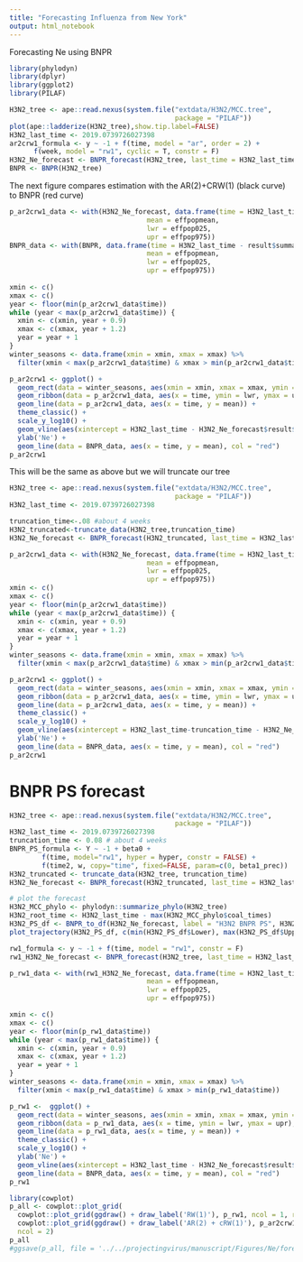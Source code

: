```yaml
---
title: "Forecasting Influenza from New York"
output: html_notebook
---
```


Forecasting Ne using BNPR

```r
library(phylodyn)
library(dplyr)
library(ggplot2)
library(PILAF)

H3N2_tree <- ape::read.nexus(system.file("extdata/H3N2/MCC.tree",
                                         package = "PILAF"))
plot(ape::ladderize(H3N2_tree),show.tip.label=FALSE)
H3N2_last_time <- 2019.0739726027398
ar2crw1_formula <- y ~ -1 + f(time, model = "ar", order = 2) +
      f(week, model = "rw1", cyclic = T, constr = F)
H3N2_Ne_forecast <- BNPR_forecast(H3N2_tree, last_time = H3N2_last_time, formula = ar2crw1_formula, pred = 20)
BNPR <- BNPR(H3N2_tree)
```

The next figure compares estimation with the AR(2)+CRW(1) (black curve) to BNPR (red curve)
```r
p_ar2crw1_data <- with(H3N2_Ne_forecast, data.frame(time = H3N2_last_time - result$summary.random$time$ID,
                                  mean = effpopmean, 
                                  lwr = effpop025,
                                  upr = effpop975))
BNPR_data <- with(BNPR, data.frame(time = H3N2_last_time - result$summary.random$time$ID,
                                  mean = effpopmean, 
                                  lwr = effpop025,
                                  upr = effpop975)) 
  
xmin <- c()
xmax <- c()
year <- floor(min(p_ar2crw1_data$time))
while (year < max(p_ar2crw1_data$time)) {
  xmin <- c(xmin, year + 0.9)
  xmax <- c(xmax, year + 1.2)
  year = year + 1
}
winter_seasons <- data.frame(xmin = xmin, xmax = xmax) %>%
  filter(xmin < max(p_ar2crw1_data$time) & xmax > min(p_ar2crw1_data$time))

p_ar2crw1 <- ggplot() +
  geom_rect(data = winter_seasons, aes(xmin = xmin, xmax = xmax, ymin = min(p_ar2crw1_data$lwr), ymax = max(p_ar2crw1_data$upr)), fill = 'steelblue', alpha = 0.1) +
  geom_ribbon(data = p_ar2crw1_data, aes(x = time, ymin = lwr, ymax = upr), fill = 'gray', alpha = 0.3) +
  geom_line(data = p_ar2crw1_data, aes(x = time, y = mean)) +
  theme_classic() +
  scale_y_log10() +
  geom_vline(aes(xintercept = H3N2_last_time - H3N2_Ne_forecast$result$summary.random$time$ID[21]), linetype = 'dotdash') +
  ylab('Ne') + 
  geom_line(data = BNPR_data, aes(x = time, y = mean), col = "red") 
p_ar2crw1
```

This will be the same as above but we will truncate our tree 
```r
H3N2_tree <- ape::read.nexus(system.file("extdata/H3N2/MCC.tree",
                                         package = "PILAF"))
H3N2_last_time <- 2019.0739726027398

truncation_time<-.08 #about 4 weeks
H3N2_truncated<-truncate_data(H3N2_tree,truncation_time)
H3N2_Ne_forecast <- BNPR_forecast(H3N2_truncated, last_time = H3N2_last_time-truncation_time, formula = ar2crw1_formula, pred = 20)

p_ar2crw1_data <- with(H3N2_Ne_forecast, data.frame(time = H3N2_last_time-truncation_time - result$summary.random$time$ID,
                                  mean = effpopmean, 
                                  lwr = effpop025,
                                  upr = effpop975))
xmin <- c()
xmax <- c()
year <- floor(min(p_ar2crw1_data$time))
while (year < max(p_ar2crw1_data$time)) {
  xmin <- c(xmin, year + 0.9)
  xmax <- c(xmax, year + 1.2)
  year = year + 1
}
winter_seasons <- data.frame(xmin = xmin, xmax = xmax) %>%
  filter(xmin < max(p_ar2crw1_data$time) & xmax > min(p_ar2crw1_data$time))

p_ar2crw1 <- ggplot() +
  geom_rect(data = winter_seasons, aes(xmin = xmin, xmax = xmax, ymin = min(p_ar2crw1_data$lwr), ymax = max(p_ar2crw1_data$upr)), fill = 'steelblue', alpha = 0.1) +
  geom_ribbon(data = p_ar2crw1_data, aes(x = time, ymin = lwr, ymax = upr), fill = 'gray', alpha = 0.3) +
  geom_line(data = p_ar2crw1_data, aes(x = time, y = mean)) +
  theme_classic() +
  scale_y_log10() +
  geom_vline(aes(xintercept = H3N2_last_time-truncation_time - H3N2_Ne_forecast$result$summary.random$time$ID[21]), linetype = 'dotdash') +
  ylab('Ne') + 
  geom_line(data = BNPR_data, aes(x = time, y = mean), col = "red") 
p_ar2crw1
```

# BNPR PS forecast

```r
H3N2_tree <- ape::read.nexus(system.file("extdata/H3N2/MCC.tree",
                                         package = "PILAF"))
H3N2_last_time <- 2019.0739726027398
truncation_time <- 0.08 # about 4 weeks
BNPR_PS_formula <- Y ~ -1 + beta0 +
        f(time, model="rw1", hyper = hyper, constr = FALSE) +
        f(time2, w, copy="time", fixed=FALSE, param=c(0, beta1_prec))
H3N2_truncated <- truncate_data(H3N2_tree, truncation_time)
H3N2_Ne_forecast <- BNPR_forecast(H3N2_truncated, last_time = H3N2_last_time - truncation_time, formula = BNPR_PS_formula, pred = 4, pref = T)

# plot the forecast
H3N2_MCC_phylo <- phylodyn::summarize_phylo(H3N2_tree)
H3N2_root_time <- H3N2_last_time - max(H3N2_MCC_phylo$coal_times)
H3N2_PS_df <- BNPR_to_df(H3N2_Ne_forecast, label = "H3N2 BNPR PS", H3N2_last_time - truncation_time)
plot_trajectory(H3N2_PS_df, c(min(H3N2_PS_df$Lower), max(H3N2_PS_df$Upper)), seq(2014, 2019), H3N2_root_time, vline = H3N2_last_time - truncation_time - H3N2_Ne_forecast$result$summary.random$time$ID[4])
```

```r
rw1_formula <- y ~ -1 + f(time, model = "rw1", constr = F) 
rw1_H3N2_Ne_forecast <- BNPR_forecast(H3N2_tree, last_time = H3N2_last_time, formula = ar2crw1_formula, pred = 20)
``` 

```r
p_rw1_data <- with(rw1_H3N2_Ne_forecast, data.frame(time = H3N2_last_time - result$summary.random$time$ID,
                                  mean = effpopmean, 
                                  lwr = effpop025,
                                  upr = effpop975)) 

xmin <- c()
xmax <- c()
year <- floor(min(p_rw1_data$time))
while (year < max(p_rw1_data$time)) {
  xmin <- c(xmin, year + 0.9)
  xmax <- c(xmax, year + 1.2)
  year = year + 1
}
winter_seasons <- data.frame(xmin = xmin, xmax = xmax) %>%
  filter(xmin < max(p_rw1_data$time) & xmax > min(p_rw1_data$time))

p_rw1 <-  ggplot() +
  geom_rect(data = winter_seasons, aes(xmin = xmin, xmax = xmax, ymin = min(p_rw1_data$lwr), ymax = max(p_rw1_data$upr)), fill = 'steelblue', alpha = 0.1) +
  geom_ribbon(data = p_rw1_data, aes(x = time, ymin = lwr, ymax = upr), fill = 'gray', alpha = 0.3) +
  geom_line(data = p_rw1_data, aes(x = time, y = mean)) +
  theme_classic() +
  scale_y_log10() +
  ylab('Ne') + 
  geom_vline(aes(xintercept = H3N2_last_time - H3N2_Ne_forecast$result$summary.random$time$ID[21]), linetype = 'dotdash') +
  geom_line(data = BNPR_data, aes(x = time, y = mean), col = "red")  
p_rw1
```

```r
library(cowplot)
p_all <- cowplot::plot_grid(
  cowplot::plot_grid(ggdraw() + draw_label('RW(1)'), p_rw1, ncol = 1, rel_heights = c(0.1, 1)), 
  cowplot::plot_grid(ggdraw() + draw_label('AR(2) + cRW(1)'), p_ar2crw1 + theme(axis.title.y = element_blank()),  rel_heights = c(0.1, 1), ncol = 1), 
  ncol = 2)
p_all
#ggsave(p_all, file = '../../projectingvirus/manuscript/Figures/Ne/forecast_Ne.pdf', width = 6, height = 3)
```
